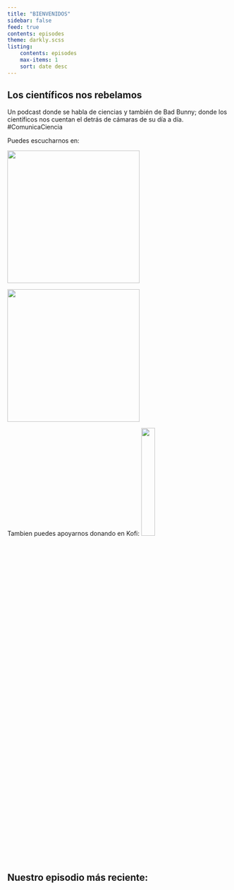 ```yaml
---
title: "BIENVENIDOS"
sidebar: false
feed: true
contents: episodes
theme: darkly.scss
listing:
    contents: episodes
    max-items: 1
    sort: date desc
---
```


## Los científicos nos rebelamos

Un podcast donde se habla de ciencias y también de Bad Bunny; donde los científicos nos cuentan el detrás de cámaras de su día a día. #ComunicaCiencia

Puedes escucharnos en:

::: {layout-ncol=2 fig-align="center"}
[![](gallery/availableonspotify.svg){width=300}](https://open.spotify.com/show/3wJv7aQgMW7NLfvqrGm3GE)

[![](gallery/AvailableonYouTube-black-SVG.svg){width=300}](https://www.youtube.com/@nohaytesispod)
:::

Tambien puedes apoyarnos donando en Kofi: [![](https://storage.ko-fi.com/cdn/kofi1.png){width="25%"}](https://ko-fi.com/F1F5F19V7)



## Nuestro episodio más reciente:
